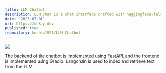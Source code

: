 ```yaml
---
title: LLM Chatbot
description: LLM chat is a chat interface crafted with huggingface-falcon-7B for running Alpaca models. This repository contains the code for a chatbot that uses a large language model (LLM) to generate text responses. 
date: "2023-07-01"
url: https://unkey.dev
published: true
repository: keshav1998/LLM-Chatbot
---
```



[![](https://unkey.dev/images/landing/app.png)](https://planetfall.io)

The backend of the chatbot is implemented using FastAPI, and the frontend is implemented using Gradio. Langchain is used to index and retrieve text from the LLM.
